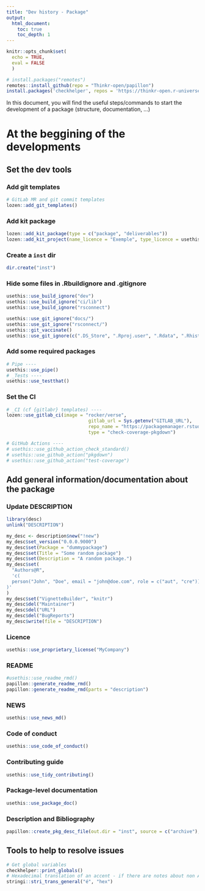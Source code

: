 ```yaml
---
title: "Dev history - Package"
output: 
  html_document:
    toc: true
    toc_depth: 1
---
```


```r
knitr::opts_chunk$set(
  echo = TRUE,
  eval = FALSE
  )
```

```r
# install.packages("remotes")
remotes::install_github(repo = "Thinkr-open/papillon")
install.packages('checkhelper', repos = 'https://thinkr-open.r-universe.dev')
```


In this document, you will find the useful steps/commands to start the development of a package (structure, documentation, ...)

# At the beggining of the developments
## Set the dev tools

### Add git templates

```r
# GitLab MR and git commit templates
lozen::add_git_templates()
```

### Add kit package

```r
lozen::add_kit_package(type = c("package", "deliverables"))
lozen::add_kit_project(name_licence = "Exemple", type_licence = usethis::use_mit_license)
```

### Create a `inst` dir

```r
dir.create("inst")
```

### Hide some files in .Rbuildignore and .gitignore

```r
usethis::use_build_ignore("dev")
usethis::use_build_ignore("ci/lib")
usethis::use_build_ignore("rsconnect")

usethis::use_git_ignore("docs/")
usethis::use_git_ignore("rsconnect/")
usethis::git_vaccinate()
usethis::use_git_ignore(c(".DS_Store", ".Rproj.user", ".Rdata", ".Rhistory", ".httr-oauth"))
```

### Add some required packages

```r
# Pipe ----
usethis::use_pipe()
# _Tests ----
usethis::use_testthat()
```

### Set the CI

```r
# _CI (cf {gitlabr} templates) ----
lozen::use_gitlab_ci(image = "rocker/verse",
                              gitlab_url = Sys.getenv("GITLAB_URL"),
                              repo_name = "https://packagemanager.rstudio.com/all/__linux__/focal/latest",
                              type = "check-coverage-pkgdown")

# GitHub Actions ----
# usethis::use_github_action_check_standard()
# usethis::use_github_action("pkgdown")
# usethis::use_github_action("test-coverage")
```

## Add general information/documentation about the package

### Update DESCRIPTION

```r
library(desc)
unlink("DESCRIPTION")

my_desc <- description$new("!new")
my_desc$set_version("0.0.0.9000")
my_desc$set(Package = "dummypackage")
my_desc$set(Title = "Some random package")
my_desc$set(Description = "A random package.")
my_desc$set(
  "Authors@R",
  'c(
  person("John", "Doe", email = "john@doe.com", role = c("aut", "cre"))
)'
)
my_desc$set("VignetteBuilder", "knitr")
my_desc$del("Maintainer")
my_desc$del("URL")
my_desc$del("BugReports")
my_desc$write(file = "DESCRIPTION")
```

### Licence

```r
usethis::use_proprietary_license("MyCompany")
```

### README

```r
#usethis::use_readme_rmd()
papillon::generate_readme_rmd()
papillon::generate_readme_rmd(parts = "description")
```

### NEWS

```r
usethis::use_news_md()
```

### Code of conduct

```r
usethis::use_code_of_conduct()
```

### Contributing guide

```r
usethis::use_tidy_contributing()
```

### Package-level documentation

```r
usethis::use_package_doc()
```


### Description and Bibliography

```r
papillon::create_pkg_desc_file(out.dir = "inst", source = c("archive"), to = "html")
```

## Tools to help to resolve issues

```r
# Get global variables
checkhelper::print_globals()
# Hexadecimal translation of an accent - if there are notes about non ASCII characters
stringi::stri_trans_general("é", "hex")
```

